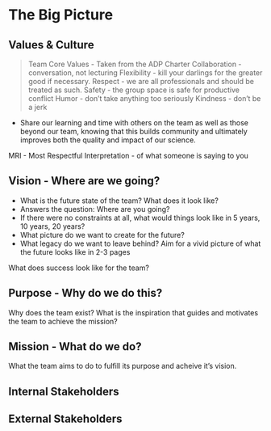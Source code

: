 # The Big Picture {#sec-big-picture}

## Values & Culture
>Team Core Values - Taken from the ADP Charter
Collaboration - conversation, not lecturing
Flexibility - kill your darlings for the greater good if necessary.
Respect - we are all professionals and should be treated as such.
Safety - the group space is safe for productive conflict
Humor - don't take anything too seriously
Kindness - don’t be a jerk

* Share our learning and time with others on the team as well as those beyond our team, knowing that this builds community and ultimately improves both the quality and impact of our science.


MRI - Most Respectful Interpretation - of what someone is saying to you


## Vision - Where are we going?

* What is the future state of the team? What does it look like?
* Answers the question: Where are you going?
* If there were no constraints at all, what would things look like in 5 years, 10 years, 20 years?
* What picture do we want to create for the future?
* What legacy do we want to leave behind?
Aim for a vivid picture of what the future looks like in 2-3 pages

What does success look like for the team?

## Purpose - Why do we do this?
Why does the team exist?
What is the inspiration that guides and motivates the team to achieve the mission?

## Mission - What do we do?
What the team aims to do to fulfill its purpose and acheive it's vision.

<!-- JJ EXAMPLE: Our mission is to provide the highest quality best available science for use in managing fisheries and marine resources.  -->

<!-- The FMA Analytical Services Team adheres to NOAA's mission of [Science, Service, and Stewardship](https://www.noaa.gov/our-mission-and-vision). -->

<!-- Science from the FMA A-Team:     -->

<!-- - is rigorous and quantitative;     -->
<!-- - based on statistics and evidence and;     -->
<!-- - aims for transparency & reproducibility. -->

<!-- Service from the FMA A-Team:     -->

<!-- - is to provide the best-available science for use in decision-making;    -->
<!-- - based on clear, consistent and effective communication and collaboration;     -->
<!-- - aims to share data, knowledge, and information -->

<!-- Stewardship from the FMA A-Team:     -->

<!-- - is to protect living marine resources, commercial fisheries, and the people who work in, on, or with marine ecosystems;     -->
<!-- - based on the diverse skill set and evolving abilities of the people and leveraged technologies and;     -->
<!-- - aims to be rational, ethical, and equitable. -->



## Internal Stakeholders

## External Stakeholders


<!-- # Lab culture and philosophy {#culture} -->

<!-- We approach our science with a common denominator of kindness. As part of our core lab culture, we:   -->

<!-- * __Ask for help, and share our learning__ -->
<!-- * __Make ourselves available__ -->
<!-- * __Come prepared and engage__  -->
<!-- * __Celebrate accomplishments (ours & those of others)__ -->
<!-- * __Sustain a positive, safe learning environment__ -->
<!-- * __Have an interdisciplinary (open) mindset__  -->
<!-- * __Are mindful of our own biases__ -->
<!-- * __Plan with intention, and follow through__ -->
<!-- * __Foster inclusivity within our group and greater community__ -->
<!-- * __Promote and sustain healthy work-life integration__ -->
<!-- * __Practice radical candor__ -->
<!-- * __Acknowledge and give credit to other lab member’s work__  -->

<!-- Though we do not expect incoming members to memorize everything, we do expect members to be aware of the group’s values.   -->

<!-- **Ask for help, and share your learning:** We are all learners, and most of our learning is done from each other. It is inefficient to struggle through problems alone. Ask for and give assistance with appropriate cognizance of the value of your time and the time of the person you are asking. You are not the first or last person to encounter a problem. When you identify a problem add an issue to the [lab issues repository](www.github.com/thefaylab/lab-chat), and update it with solutions when it is resolved. Also consider writing a tutorial/blog post for inclusion in our [lab’s shared resources](www.github.com/thefaylab/labhub), and share with the larger community by tweeting, leading and sharing at a lab meeting, or running a workshop (Quantfish woRkshop group, SouthCoast useR group, etc).   -->

<!-- **Make yourself available:** Be responsive to communication, and make time for things that address longer term goals, even when busy. For example, do not skip on things like attending seminars just because you have a big deadline looming (see note below on planning and organization). Note that being available does not mean that you are available 24/7 - this is not expected. Because as a group we value the role of collaboration and interaction in improving our work, it is expected that you be available in the lab/office during normal business hours for some time during the week (see section on attendance expectations).   -->

<!-- **Come prepared and be engaged:** Value your time. Be present during lab and individual meetings, and come to your work ready to do your work. Contribute and participate in planning and lab discussions. When it is your turn to run a meeting, come with an agenda and be prepared with questions. Aim to view meetings as events that contribute to your work and productivity, rather than taking away from them.   -->

<!-- **Celebrate accomplishments (yours & others):** You and your colleagues work hard. Things don’t always go exactly as you plan. Be supportive and proud of yourself and your peers when you accomplish things. We are not competing with each other - someone else’s success does not mean your failure. Share your accomplishments with others!   -->

<!-- **Sustain a positive, safe learning environment:** Everyone learns something for the first time at some time, and people learn in different ways. Expressing that you don’t know something is OK, and we understand that this can make someone feel vulnerable. We strive to maintain a culture that allows for and encourages this vulnerability. Community members should not be disparaged for not knowing things, and in addition, should not be disparaged for knowing things or wanting to learn.   -->

<!-- **Have an interdisciplinary (open) mindset:** We apply our work at the science-policy interface. This means we work on problems that span multiple disciplines. Co-creation of knowledge requires transdisciplinary approaches that can result in solutions that would not be possible with siloing. You will be collaborating with others who have different types of expertise, values, and terminology. Trust the expertise of others and actively seek feedback recognizing the importance of specialization.      -->

<!-- **Be mindful and aware of your own biases:** We all have biases that are inherent and can not be removed, but we can still work on both being less biased, and more aware of bias in ourselves and others. Periodically [check in on your biases](https://medium.com/better-humans/cognitive-bias-cheat-sheet-55a472476b18).   -->

<!-- **Plan with intention, and follow through:** Be organized and adaptable. Things don’t always go as planned and that’s OK. Planning can help you adapt when they don’t (see Come Prepared). Find a program/project management approach that works for you (see “How we work”); being organized can reduce stress immensely and help you progress with your goals.   -->

<!-- **Foster inclusivity within our group and greater community:** Part of our lab culture is that we are good citizens of our community, we take on leadership roles within SMAST and the University, we are supportive of others in our community during their milestones, we actively participate in SMAST events (e.g. the IMS graduate research symposium) and perform outreach. Work with Gavin when crafting your individual mentoring/development plans (see Chapter on Onboarding) to identify what you want to aim your efforts at.   -->

<!-- **Promote and sustain healthy work-life integration:** Our scientific research is not the only important thing in our lives, and publishing research is not the only mechanism by which to provide science and support our communities. We recognize the importance of our other commitments in keeping us healthy (mentally and physically) and bring our whole selves to our efforts. Try not to normalize overwork or being busy as achievement or status.   -->

<!-- **Practice radical candor:** We [care personally while also challenging directly](https://www.radicalcandor.com/). Be honest when communicating, accept critical (but kind) feedback, and give the same to others. View relationships within the group as collaborative rather than evaluative. Don’t take constructive criticism personally.   -->

<!-- **Acknowledge and give credit:** Working as part of a team, we will often (always?) be building on work done by others, receive assistance with work (see “Ask for help”), and using others’ words, code, content. Include acknowledgement and give credit for those contributions, in all forms of communication. We share content and code within the group with this expectation. One easy approach is to include hyperlinks to the work of others or their social media in your work. This also helps to amplify their voice and work as well as yours.   -->

